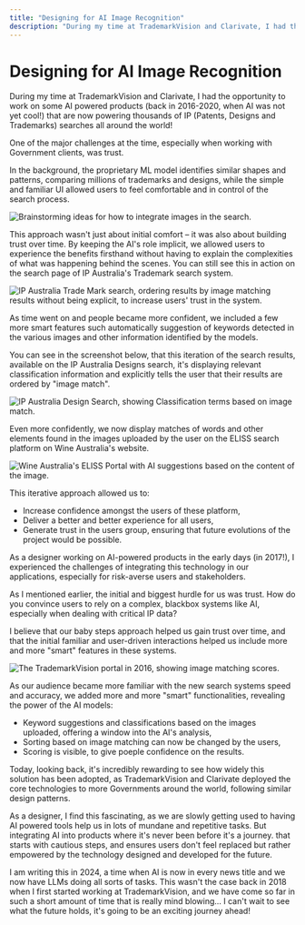 ```yaml
---
title: "Designing for AI Image Recognition"
description: "During my time at TrademarkVision and Clarivate, I had the opportunity to work on some AI powered products (back in 2016-2020, when AI was not yet cool!) that are now powering thousands of IP (Patents, Designs and Trademarks) searches all around the world!"
---
```


# Designing for AI Image Recognition

During my time at TrademarkVision and Clarivate, I had the opportunity to work on some AI powered products (back in 2016-2020, when AI was not yet cool!) that are now powering thousands of IP (Patents, Designs and Trademarks) searches all around the world!

One of the major challenges at the time, especially when working with Government clients, was trust.

In the background, the proprietary ML model identifies similar shapes and patterns, comparing millions of trademarks and designs, while the simple and familiar UI allowed users to feel comfortable and in control of the search process.

![Brainstorming ideas for how to integrate images in the search.](/images/design-for-ai/1.png)

This approach wasn't just about initial comfort – it was also about building trust over time. By keeping the AI's role implicit, we allowed users to experience the benefits firsthand without having to explain the complexities of what was happening behind the scenes. You can still see this in action on the search page of IP Australia's Trademark search system.

![IP Australia Trade Mark search, ordering results by image matching results without being explicit, to increase users' trust in the system.](/images/design-for-ai/2.png)

As time went on and people became more confident, we included a few more smart features such automatically suggestion of keywords detected in the various images and other information identified by the models.

You can see in the screenshot below, that this iteration of the search results, available on the IP Australia Designs search, it's displaying relevant classification information and explicitly tells the user that their results are ordered by "image match".

![IP Australia Design Search, showing Classification terms based on image match.](/images/design-for-ai/3.png)

Even more confidently, we now display matches of words and other elements found in the images uploaded by the user on the ELISS search platform on Wine Australia's website.

![Wine Australia's ELISS Portal with AI suggestions based on the content of the image.](/images/design-for-ai/4.png)

This iterative approach allowed us to:
- Increase confidence amongst the users of these platform,
- Deliver a better and better experience for all users,
- Generate trust in the users group, ensuring that future evolutions of the project would be possible.

As a designer working on AI-powered products in the early days (in 2017!), I experienced the challenges of integrating this technology in our applications, especially for risk-averse users and stakeholders.

As I mentioned earlier, the initial and biggest hurdle for us was trust.  How do you convince users to rely on a complex, blackbox systems like AI, especially when dealing with critical IP data?

I believe that our baby steps approach helped us gain trust over time, and that the initial familiar and user-driven interactions helped us include more and more "smart" features in these systems.

![The TrademarkVision portal in 2016, showing image matching scores.](/images/design-for-ai/5.png)

As our audience became more familiar with the new search systems speed and accuracy, we added more and more "smart" functionalities, revealing the power of the AI models:

- Keyword suggestions and classifications based on the images uploaded, offering a window into the AI's analysis,
- Sorting based on image matching can now be changed by the users,
- Scoring is visible, to give poeple confidence on the results.

Today, looking back, it's incredibly rewarding to see how widely this solution has been adopted, as TrademarkVision and Clarivate deployed the core technologies to more Governments around the world, following similar design patterns.

As a designer, I find this fascinating, as we are slowly getting used to having AI powered tools help us in lots of mundane and repetitive tasks. But integrating AI into products where it's never been before it's a journey. that starts with cautious steps, and ensures users don't feel replaced but rather empowered by the technology designed and developed for the future.

I am writing this in 2024, a time when AI is now in every news title and we now have LLMs doing all sorts of tasks. This wasn't the case back in 2018 when I first started working at TrademarkVision, and we have come so far in such a short amount of time that is really mind blowing... I can't wait to see what the future holds, it's going to be an exciting journey ahead!